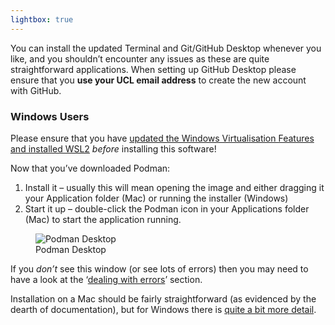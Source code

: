 ```yaml
---
lightbox: true
---
```


You can install the updated Terminal and Git/GitHub Desktop whenever you like, and you shouldn't encounter any issues as these are quite straightforward applications. When setting up GitHub Desktop please ensure that you **use your UCL email address** to create the new account with GitHub.

::: {.callout-important}
### Windows Users

Please ensure that you have [updated the Windows Virtualisation Features and installed WSL2](./base.qmd) *before* installing this software!

:::

Now that you've downloaded Podman:

1. Install it -- usually this will mean opening the image and either dragging it your Application folder (Mac) or running the installer (Windows)
2. Start it up -- double-click the Podman icon in your Applications folder (Mac) to start the application running.

![Podman Desktop](./img/Podman_Desktop.png){fig-width=50% group="desktop"}

If you *don't* see this window (or see lots of errors) then you may need to have a look at the '[dealing with errors](./problems.qmd)' section.

::: {.callout-important}

Installation on a Mac should be fairly straightforward (as evidenced by the dearth of documentation), but for Windows there is [quite a bit more detail](https://github.com/containers/podman/blob/main/docs/tutorials/podman-for-windows.md).

:::

